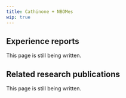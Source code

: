 ---
title: Cathinone + NBOMes
wip: true
---

## Experience reports

This page is still being written.

## Related research publications

This page is still being written.

